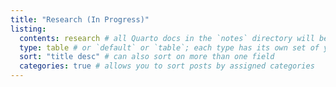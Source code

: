```yaml
---
title: "Research (In Progress)"
listing: 
  contents: research # all Quarto docs in the `notes` directory will be included on your listing page
  type: table # or `default` or `table`; each type has its own set of yaml options to include
  sort: "title desc" # can also sort on more than one field
  categories: true # allows you to sort posts by assigned categories 
---
```

